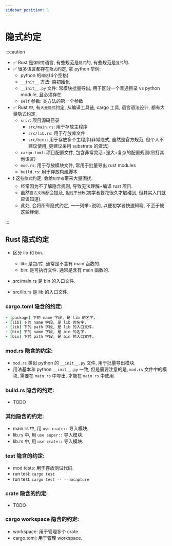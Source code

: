 ```yaml
---
sidebar_position: 1
---
```


# 隐式约定


:::caution
- ✅ Rust 是`强规范`语言, 有些规范是`隐式`的, 有些规范是`显式`的.
- ✅ 很多语言都存在`隐式`约定, 拿 python 举例:
  - python 的`缩进`(4个空格)
  - `__init__` 方法: 类初始化
  - `__init__.py` 文件: 常模块批量导出, 用于区分一个普通目录 vs python module, 且必须存在
  - `self` 参数: 类方法的第一个参数
- ✅ Rust 中, 有`大量隐式`约定, 从编译工具链, cargo 工具, 语言语法设计, 都有大量隐式约定.
  - `src/`: 项目源码目录
    - `src/main.rs`: 用于存放主程序
    - `src/lib.rs`: 用于存放库文件
    - `src/bin/`: 用于存放多个主程序(非常隐式, 虽然是官方规范, 但个人不建议使用, 更建议采用 substrate 的做法)
  - `cargo.toml`: 项目配置文件, 包含非常灵活+强大+复杂的配置规则(吊打其他语言)
  - `mod.rs`: 用于存放模块文件, 常用于批量导出 rust modules
  - `build.rs`: 用于存放构建脚本
- ❗️️ 这些`隐式`约定, 会给`初学者`带来大量困扰.
  - 经常因为不了解隐含规则, 导致无法理解+编译 rust 项目.
  - 虽然`官方文档`都会提及, 但`过于分散`(初学者要花很久才触碰到, 但其实入门就应该知道).
  - 此处, 会将所有隐式约定, 一一列举+说明, 以便初学者快速知晓, 不至于被这些绊倒.


:::



## Rust 隐式约定


- 区分 lib 和 bin.
    - lib: 是包/库. 通常是不含有 main 函数的.
    - bin: 是可执行文件. 通常是含有 main 函数的.

- src/main.rs 是 bin 的入口文件.
- src/lib.rs 是 lib 的入口文件.

### cargo.toml 隐含的约定:

```ruby
- [package] 下的 name 字段, 是 lib 的名字.
- [lib] 下的 name 字段, 是 lib 的名字.
- [lib] 下的 path 字段, 是 lib 的入口文件.
- [bin] 下的 name 字段, 是 bin 的名字.
- [bin] 下的 path 字段, 是 bin 的入口文件.


```


### mod.rs 隐含的约定:

- `mod.rs` 类似 python 的 `__init__.py` 文件, 用于批量导出模块.
- 用法基本和 python `__init__.py` 一致, 但是需要注意的是, `mod.rs` 文件中的模块, 需要在 `main.rs` 中导出, 才能在 `main.rs` 中使用.


### build.rs 隐含的约定:

- TODO


### 其他隐含的约定:

- main.rs 中, 用 `use crate::` 导入模块.
- lib.rs 中, 用 `use super::` 导入模块.
- lib.rs 中, 用 `use crate::` 导入模块.


### test 隐含的约定:

- mod tests: 用于存放测试代码.
- run test: `cargo test`
- run test: `cargo test -- --nocapture`


### crate 隐含的约定:

- TODO


### cargo workspace 隐含的约定:

- workspace: 用于管理多个 crate.
- cargo.toml: 用于管理 workspace.




